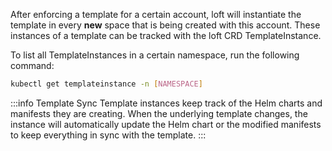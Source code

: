 After enforcing a template for a certain account, loft will instantiate the template in every **new** space that is being created with this account. These instances of a template can be tracked with the loft CRD TemplateInstance.

To list all TemplateInstances in a certain namespace, run the following command:
```bash
kubectl get templateinstance -n [NAMESPACE]
```

:::info Template Sync
Template instances keep track of the Helm charts and manifests they are creating. When the underlying template changes, the instance will automatically update the Helm chart or the modified manifests to keep everything in sync with the template.
:::
